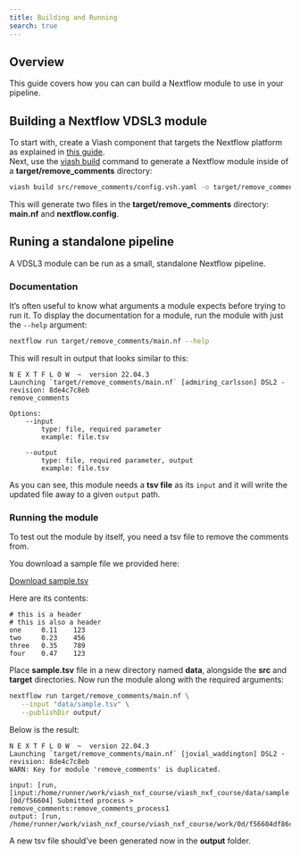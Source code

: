 ```yaml
---
title: Building and Running
search: true
---
```


## Overview

This guide covers how you can can build a Nextflow module to use in your pipeline.

## Building a Nextflow VDSL3 module

To start with, create a Viash component that targets the Nextflow platform as explained in [this guide](/documentation/guide/component/creation/nextflow.html).  
Next, use the [viash build](#) command to generate a Nextflow module inside of a **target/remove_comments** directory:

```bash
viash build src/remove_comments/config.vsh.yaml -o target/remove_comments
```   

This will generate two files in the **target/remove_comments** directory: **main.nf** and **nextflow.config**.

## Runing a standalone pipeline

A VDSL3 module can be run as a small, standalone Nextflow pipeline.  

### Documentation

It's often useful to know what arguments a module expects before trying to run it. To display the documentation for a module, run the module with just the `--help` argument:

```bash
nextflow run target/remove_comments/main.nf --help
```

This will result in output that looks similar to this:

```
N E X T F L O W  ~  version 22.04.3
Launching `target/remove_comments/main.nf` [admiring_carlsson] DSL2 - revision: 8de4c7c8eb
remove_comments

Options:
    --input
        type: file, required parameter
        example: file.tsv

    --output
        type: file, required parameter, output
        example: file.tsv
```

As you can see, this module needs a **tsv file** as its `input` and it will write the updated file away to a given `output` path.

### Running the module

To test out the module by itself, you need a tsv file to remove the comments from.



 You download a sample file we provided here: 

[Download sample.tsv](#){#btn-guide .btn-action .btn .btn-info .btn-lg role="button"}

Here are its contents:

```
# this is a header		
# this is also a header		
one     0.11	123
two	    0.23	456
three	0.35	789
four	0.47	123
```

Place **sample.tsv** file in a new directory named **data**, alongside the **src** and **target** directories.
Now run the module along with the required arguments:

```bash
nextflow run target/remove_comments/main.nf \
   --input "data/sample.tsv" \
   --publishDir output/
```

Below is the result:

```
N E X T F L O W  ~  version 22.04.3
Launching `target/remove_comments/main.nf` [jovial_waddington] DSL2 - revision: 8de4c7c8eb
WARN: Key for module 'remove_comments' is duplicated.

input: [run, [input:/home/runner/work/viash_nxf_course/viash_nxf_course/data/sample.tsv]]
[0d/f56604] Submitted process > remove_comments:remove_comments_process1
output: [run, /home/runner/work/viash_nxf_course/viash_nxf_course/work/0d/f56604df86c95c8cee3656fae27de5/run.remove_comments.output.tsv]
```

A new tsv file should've been generated now in the **output** folder.